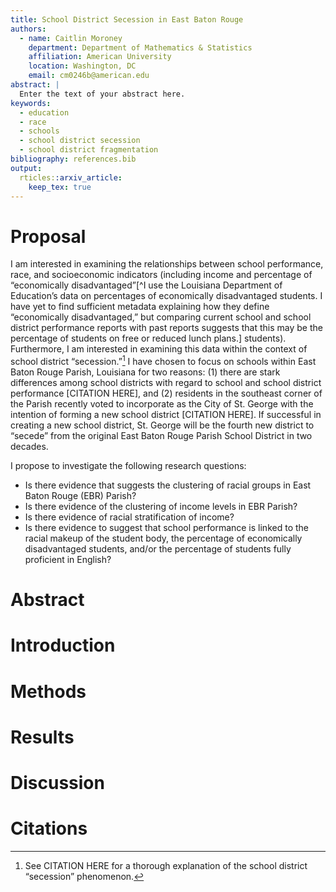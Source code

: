 ```yaml
---
title: School District Secession in East Baton Rouge
authors:
  - name: Caitlin Moroney
    department: Department of Mathematics & Statistics
    affiliation: American University
    location: Washington, DC
    email: cm0246b@american.edu
abstract: |
  Enter the text of your abstract here.
keywords:
  - education
  - race
  - schools
  - school district secession
  - school district fragmentation
bibliography: references.bib
output: 
  rticles::arxiv_article:
    keep_tex: true
---
```


# Proposal

I am interested in examining the relationships between school performance, race, and socioeconomic indicators (including income and percentage of "economically disadvantaged"[^I use the Louisiana Department of Education’s data on percentages of economically disadvantaged students. I have yet to find sufficient metadata explaining how they define "economically disadvantaged," but comparing current school and school district performance reports with past reports suggests that this may be the percentage of students on free or reduced lunch plans.] students). Furthermore, I am interested in examining this data within the context of school district "secession."^[See CITATION HERE for a thorough explanation of the school district "secession" phenomenon.] I have chosen to focus on schools within East Baton Rouge Parish, Louisiana for two reasons: (1) there are stark differences among school districts with regard to school and school district performance [CITATION HERE], and (2) residents in the southeast corner of the Parish recently voted to incorporate as the City of St. George with the intention of forming a new school district [CITATION HERE]. If successful in creating a new school district, St. George will be the fourth new district to “secede” from the original East Baton Rouge Parish School District in two decades.

I propose to investigate the following research questions:

* Is there evidence that suggests the clustering of racial groups in East Baton Rouge (EBR) Parish?
* Is there evidence of the clustering of income levels in EBR Parish?
* Is there evidence of racial stratification of income?
* Is there evidence to suggest that school performance is linked to the racial makeup of the student body, the percentage of economically disadvantaged students, and/or the percentage of students fully proficient in English?

# Abstract
\label{sec:abstract}


# Introduction



# Methods
\label{sec:methods}


# Results
\label{sec:results}


# Discussion



# Citations
